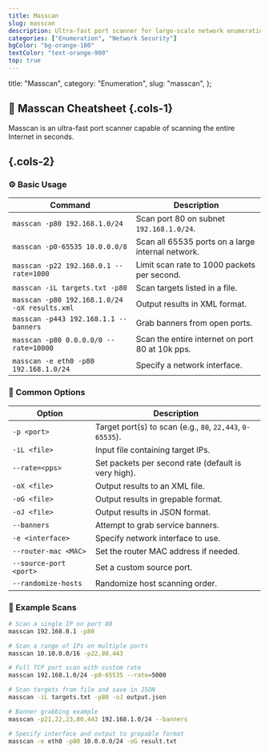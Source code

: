 ```yaml
---
title: Masscan
slug: masscan
description: Ultra-fast port scanner for large-scale network enumeration.
categories: ["Enumeration", "Network Security"]
bgColor: "bg-orange-100"
textColor: "text-orange-900"
top: true
---
```


  title: "Masscan",
  category: "Enumeration",
  slug: "masscan",
};

## 🚀 Masscan Cheatsheet {.cols-1}

Masscan is an ultra-fast port scanner capable of scanning the entire Internet in seconds.

## {.cols-2}

### ⚙️ Basic Usage

| Command                                       | Description                                       |
| --------------------------------------------- | ------------------------------------------------- |
| `masscan -p80 192.168.1.0/24`                 | Scan port 80 on subnet `192.168.1.0/24`.          |
| `masscan -p0-65535 10.0.0.0/8`                | Scan all 65535 ports on a large internal network. |
| `masscan -p22 192.168.0.1 --rate=1000`        | Limit scan rate to 1000 packets per second.       |
| `masscan -iL targets.txt -p80`                | Scan targets listed in a file.                    |
| `masscan -p80 192.168.1.0/24 -oX results.xml` | Output results in XML format.                     |
| `masscan -p443 192.168.1.1 --banners`         | Grab banners from open ports.                     |
| `masscan -p80 0.0.0.0/0 --rate=10000`         | Scan the entire internet on port 80 at 10k pps.   |
| `masscan -e eth0 -p80 192.168.1.0/24`         | Specify a network interface.                      |

### 🔧 Common Options

| Option                 | Description                                               |
| ---------------------- | --------------------------------------------------------- |
| `-p <port>`            | Target port(s) to scan (e.g., `80`, `22,443`, `0-65535`). |
| `-iL <file>`           | Input file containing target IPs.                         |
| `--rate=<pps>`         | Set packets per second rate (default is very high).       |
| `-oX <file>`           | Output results to an XML file.                            |
| `-oG <file>`           | Output results in grepable format.                        |
| `-oJ <file>`           | Output results in JSON format.                            |
| `--banners`            | Attempt to grab service banners.                          |
| `-e <interface>`       | Specify network interface to use.                         |
| `--router-mac <MAC>`   | Set the router MAC address if needed.                     |
| `--source-port <port>` | Set a custom source port.                                 |
| `--randomize-hosts`    | Randomize host scanning order.                            |

### 🧪 Example Scans

```bash
# Scan a single IP on port 80
masscan 192.168.0.1 -p80

# Scan a range of IPs on multiple ports
masscan 10.10.0.0/16 -p22,80,443

# Full TCP port scan with custom rate
masscan 192.168.1.0/24 -p0-65535 --rate=5000

# Scan targets from file and save in JSON
masscan -iL targets.txt -p80 -oJ output.json

# Banner grabbing example
masscan -p21,22,23,80,443 192.168.1.0/24 --banners

# Specify interface and output to grepable format
masscan -e eth0 -p80 10.0.0.0/24 -oG result.txt
```
